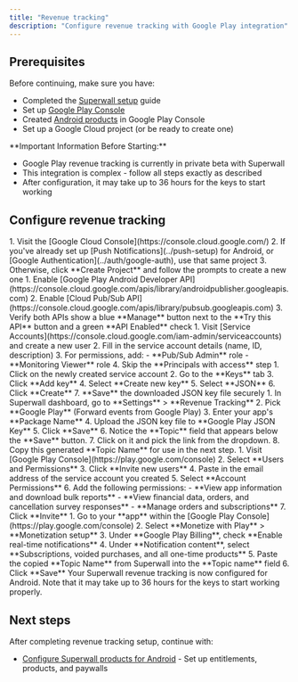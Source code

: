 ```yaml
---
title: "Revenue tracking"
description: "Configure revenue tracking with Google Play integration"
---
```


## Prerequisites

Before continuing, make sure you have:

- Completed the [Superwall setup](./superwall-setup) guide
- Set up [Google Play Console](./google-play-console-setup)
- Created [Android products](./android-products) in Google Play Console
- Set up a Google Cloud project (or be ready to create one)

<Warning>
**Important Information Before Starting:**

- Google Play revenue tracking is currently in private beta with Superwall
- This integration is complex - follow all steps exactly as described
- After configuration, it may take up to 36 hours for the keys to start working
</Warning>

## Configure revenue tracking

<Steps>
  <Step title="Access or create a Google Cloud project">
    1. Visit the [Google Cloud Console](https://console.cloud.google.com/)
    2. If you've already set up [Push Notifications](../push-setup) for Android, or [Google Authentication](../auth/google-auth), use that same project
    3. Otherwise, click **Create Project** and follow the prompts to create a new one
  </Step>
  
  <Step title="Enable required Google APIs">
    1. Enable [Google Play Android Developer API](https://console.cloud.google.com/apis/library/androidpublisher.googleapis.com)
    2. Enable [Cloud Pub/Sub API](https://console.cloud.google.com/apis/library/pubsub.googleapis.com)
    3. Verify both APIs show a blue **Manage** button next to the **Try this API** button and a green **API Enabled** check
  </Step>
  
  <Step title="Create a new service account">
    1. Visit [Service Accounts](https://console.cloud.google.com/iam-admin/serviceaccounts) and create a new user
    2. Fill in the service account details (name, ID, description)
    3. For permissions, add:
      - **Pub/Sub Admin** role
      - **Monitoring Viewer** role
    4. Skip the **Principals with access** step
  </Step>

  <Step title="Download the service account credentials">
    1. Click on the newly created service account
    2. Go to the **Keys** tab
    3. Click **Add key**
    4. Select **Create new key**
    5. Select **JSON**
    6. Click **Create**
    7. **Save** the downloaded JSON key file securely
  </Step>

  <Step title="Upload credentials to Superwall">
    1. In Superwall dashboard, go to **Settings** > **Revenue Tracking**
    2. Pick **Google Play** (Forward events from Google Play)
    3. Enter your app's **Package Name**
    4. Upload the JSON key file to **Google Play JSON Key**
    5. Click **Save**
    6. Notice the **Topic** field that appears below the **Save** button.
    7. Click on it and pick the link from the dropdown.
    8. Copy this generated **Topic Name** for use in the next step.
  </Step>
  
  <Step title="Add service account to Google Play Console">
    1. Visit [Google Play Console](https://play.google.com/console)
    2. Select **Users and Permissions**
    3. Click **Invite new users**
    4. Paste in the email address of the service account you created
    5. Select **Account Permissions**
    6. Add the following permissions:
      - **View app information and download bulk reports**
      - **View financial data, orders, and cancellation survey responses**
      - **Manage orders and subscriptions**
    7. Click **Invite**
  </Step>
  
  <Step title="Configure Pub/Sub in Google Play Console">
    1. Go to your **app** within the [Google Play Console](https://play.google.com/console)
    2. Select **Monetize with Play** > **Monetization setup** 
    3. Under **Google Play Billing**, check **Enable real-time notifications**
    4. Under **Notification content**, select **Subscriptions, voided purchases, and all one-time products**
    5. Paste the copied **Topic Name** from Superwall into the **Topic name** field
    6. Click **Save**
  </Step>
</Steps>

<Check>
Your Superwall revenue tracking is now configured for Android. Note that it may take up to 36 hours for the keys to start working properly.
</Check>

## Next steps

After completing revenue tracking setup, continue with:

- [Configure Superwall products for Android](./superwall-products-android) - Set up entitlements, products, and paywalls
